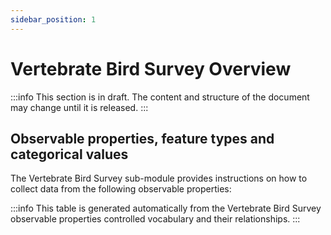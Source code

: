 ```yaml
---
sidebar_position: 1
---
```



# Vertebrate Bird Survey Overview

:::info
This section is in draft. The content and structure of the document may change until it is released.
:::

## Observable properties, feature types and categorical values

The Vertebrate Bird Survey sub-module provides instructions on how to collect data from the following observable properties:

<OverviewTable moduleOpCollectionUri="https://linked.data.gov.au/def/nrm/d2768d6b-769c-4355-9358-6d2d98de4baf" />

:::info
This table is generated automatically from the Vertebrate Bird Survey observable properties controlled vocabulary and their relationships.
:::
